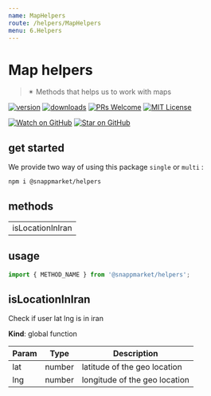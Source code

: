 ```yaml
---
name: MapHelpers
route: /helpers/MapHelpers
menu: 6.Helpers
---
```



# Map helpers
> ✴ Methods that helps us to work with maps

[![version](https://img.shields.io/npm/v/@snappmarket/helpers.svg?style=flat-square)](https://www.npmjs.com/package/@snappmarket/helpers)
[![downloads](https://img.shields.io/npm/dm/@snappmarket/helpers.svg?style=flat-square)](https://www.npmtrends.com/@snappmarket/helpers)
[![PRs Welcome](https://img.shields.io/badge/PRs-welcome-brightgreen.svg?style=flat-square)](http://makeapullrequest.com)
[![MIT License](https://img.shields.io/npm/l/@snappmarket/helpers.svg?style=flat-square)](https://github.com/snappmarket/frontend-toolbox/blob/develop/packages/ui/index.mdx)

[![Watch on GitHub](https://img.shields.io/github/watchers/snappmarket/frontend-toolbox.svg?style=social)](https://github.com/snappmarket/frontend-toolbox/watchers)
[![Star on GitHub](https://img.shields.io/github/stars/snappmarket/frontend-toolbox.svg?style=social)](https://github.com/snappmarket/frontend-toolbox/stargazers)

## get started
We provide two way of using this package `single` or `multi` :
```bash
npm i @snappmarket/helpers
```

## methods
|        |
| ------ |
| isLocationInIran                                                 |

## usage
```javascript
import { METHOD_NAME } from '@snappmarket/helpers';
```

<!-- doc -->


<a name="isLocationInIran"></a>

## isLocationInIran
Check if user lat lng is in iran

**Kind**: global function

| Param | Type | Description |
| --- | --- | --- |
| lat | number | latitude of the geo location |
| lng | number | longitude of the geo location |

